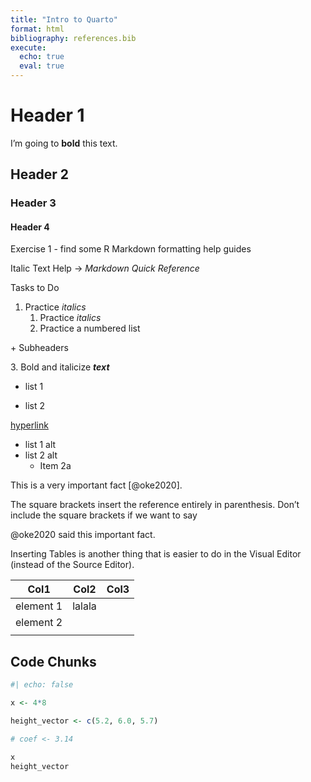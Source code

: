 ```yaml
---
title: "Intro to Quarto"
format: html
bibliography: references.bib
execute: 
  echo: true
  eval: true
---
```


# Header 1

I'm going to **bold** this text.

## Header 2

### Header 3

#### Header 4

Exercise 1 - find some R Markdown formatting help guides

Italic Text Help -\> *Markdown Quick Reference*

Tasks to Do

1.  Practice *italics*\
    1. Practice *italics*\
    2. Practice a numbered list

\+ Subheaders

3\. Bold and italicize ***text***

-   list 1

-   list 2

[hyperlink](learning.nceas.ucsb.edu)

-   list 1 alt
-   list 2 alt
    -   Item 2a

This is a very important fact [@oke2020].

The square brackets insert the reference entirely in parenthesis. Don't include the square brackets if we want to say

@oke2020 said this important fact.

Inserting Tables is another thing that is easier to do in the Visual Editor (instead of the Source Editor).

| Col1      | Col2   | Col3 |
|-----------|--------|------|
| element 1 | lalala |      |
| element 2 |        |      |
|           |        |      |



## Code Chunks

```r
#| echo: false

x <- 4*8

height_vector <- c(5.2, 6.0, 5.7)

# coef <- 3.14

x
height_vector

```

